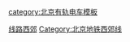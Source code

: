 {{鐵道路線 | lua=1
 | 模板名稱 = 北京地铁西郊线
 | 名稱 = [[北京地铁西郊线]]
 | 代表色 = {{北京地铁颜色|西}}
 | Logo = 
 | 背景顏色 = #FFFFFF
 | 铁道系统 = 北京地铁
 | 車站列表 = 香山 ~ 国家植物园 ~ 万安 ~ 茶棚 ~ 颐和园西门 ~ 巴沟
}}<noinclude>
[[category:北京有轨电车模板]]
[[Category:北京地鐵模板|线路西郊]]
[[Category:北京地铁西郊线]]</noinclude>
